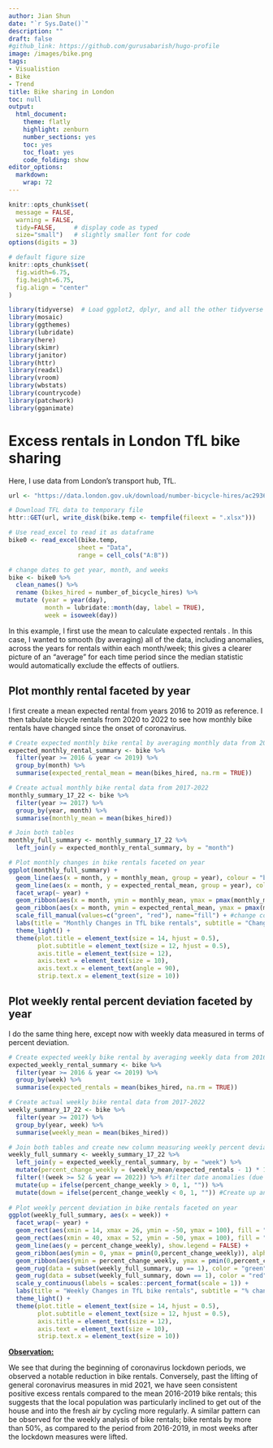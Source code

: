 ```yaml
---
author: Jian Shun
date: "`r Sys.Date()`"
description: ""
draft: false
#github_link: https://github.com/gurusabarish/hugo-profile
image: /images/bike.png
tags:
- Visualistion
- Bike
- Trend
title: Bike sharing in London
toc: null
output:
  html_document:
    theme: flatly
    highlight: zenburn
    number_sections: yes
    toc: yes
    toc_float: yes
    code_folding: show
editor_options: 
  markdown: 
    wrap: 72
---
```


```r
knitr::opts_chunk$set(
  message = FALSE, 
  warning = FALSE, 
  tidy=FALSE,     # display code as typed
  size="small")   # slightly smaller font for code
options(digits = 3)

# default figure size
knitr::opts_chunk$set(
  fig.width=6.75, 
  fig.height=6.75,
  fig.align = "center"
)
```

```r
library(tidyverse)  # Load ggplot2, dplyr, and all the other tidyverse packages
library(mosaic)
library(ggthemes)
library(lubridate)
library(here)
library(skimr)
library(janitor)
library(httr)
library(readxl)
library(vroom)
library(wbstats)
library(countrycode)
library(patchwork)
library(gganimate)
```

# Excess rentals in London TfL bike sharing

Here, I use data from London's transport hub, TfL.

```r
url <- "https://data.london.gov.uk/download/number-bicycle-hires/ac29363e-e0cb-47cc-a97a-e216d900a6b0/tfl-daily-cycle-hires.xlsx"

# Download TFL data to temporary file
httr::GET(url, write_disk(bike.temp <- tempfile(fileext = ".xlsx")))

# Use read_excel to read it as dataframe
bike0 <- read_excel(bike.temp,
                   sheet = "Data",
                   range = cell_cols("A:B"))

# change dates to get year, month, and weeks
bike <- bike0 %>% 
  clean_names() %>% 
  rename (bikes_hired = number_of_bicycle_hires) %>% 
  mutate (year = year(day),
          month = lubridate::month(day, label = TRUE),
          week = isoweek(day))
```

In this example, I first use the mean to calculate expected rentals . In
this case, I wanted to smooth (by averaging) all of the data, including
anomalies, across the years for rentals within each month/week; this
gives a clearer picture of an "average" for each time period since the
median statistic would automatically exclude the effects of outliers.

## Plot monthly rental faceted by year

I first create a mean expected rental from years 2016 to 2019 as
reference. I then tabulate bicycle rentals from 2020 to 2022 to see how
monthly bike rentals have changed since the onset of coronavirus.

```r
# Create expected monthly bike rental by averaging monthly data from 2016-2019
expected_monthly_rental_summary <- bike %>% 
  filter(year >= 2016 & year <= 2019) %>% 
  group_by(month) %>% 
  summarise(expected_rental_mean = mean(bikes_hired, na.rm = TRUE))

# Create actual monthly bike rental data from 2017-2022
monthly_summary_17_22 <- bike %>% 
  filter(year >= 2017) %>% 
  group_by(year, month) %>% 
  summarise(monthly_mean = mean(bikes_hired))

# Join both tables
monthly_full_summary <- monthly_summary_17_22 %>% 
  left_join(y = expected_monthly_rental_summary, by = "month")

# Plot monthly changes in bike rentals faceted on year
ggplot(monthly_full_summary) +
  geom_line(aes(x = month, y = monthly_mean, group = year), colour = "black", show.legend = FALSE) + #Line created for actual bike rental
  geom_line(aes(x = month, y = expected_rental_mean, group = year), colour = "blue", size = 1.2, show.legend = FALSE) + #Line created for expected bike rental
  facet_wrap(~ year) +
  geom_ribbon(aes(x = month, ymin = monthly_mean, ymax = pmax(monthly_mean, expected_rental_mean), group = year, fill = "red"), alpha = 0.3, show.legend = FALSE) + #Ribbon created for expected>actual
  geom_ribbon(aes(x = month, ymin = expected_rental_mean, ymax = pmax(monthly_mean, expected_rental_mean), group = year, fill = "green"), alpha = 0.3, show.legend = FALSE)  + #Ribbon created using actual>expected
  scale_fill_manual(values=c("green", "red"), name="fill") + #change colour fill of ribbons
  labs(title = "Monthly Changes in TfL bike rentals", subtitle = "Change from monthly average calculated between 2016 annd 2019", x = "Month", y = "Bike Rentals") +
  theme_light() +
  theme(plot.title = element_text(size = 14, hjust = 0.5),
        plot.subtitle = element_text(size = 12, hjust = 0.5),
        axis.title = element_text(size = 12),
        axis.text = element_text(size = 10),
        axis.text.x = element_text(angle = 90),
        strip.text.x = element_text(size = 10)) 

```

## Plot weekly rental percent deviation faceted by year

I do the same thing here, except now with weekly data measured in terms
of percent deviation.

```r
# Create expected weekly bike rental by averaging weekly data from 2016-2019
expected_weekly_rental_summary <- bike %>% 
  filter(year >= 2016 & year <= 2019) %>% 
  group_by(week) %>% 
  summarise(expected_rentals = mean(bikes_hired, na.rm = TRUE))

# Create actual weekly bike rental data from 2017-2022
weekly_summary_17_22 <- bike %>% 
  filter(year >= 2017) %>% 
  group_by(year, week) %>% 
  summarise(weekly_mean = mean(bikes_hired))

# Join both tables and create new column measuring weekly percent deviation
weekly_full_summary <- weekly_summary_17_22 %>% 
  left_join(y = expected_weekly_rental_summary, by = "week") %>%
  mutate(percent_change_weekly = (weekly_mean/expected_rentals - 1) * 100) %>%
  filter(!(week >= 52 & year == 2022)) %>% #filter date anomalies (due to the way R defines week 52 and 53)
  mutate(up = ifelse(percent_change_weekly > 0, 1, "")) %>%
  mutate(down = ifelse(percent_change_weekly < 0, 1, "")) #Create up and down columns for rugs later
  
# Plot weekly percent deviation in bike rentals faceted on year
ggplot(weekly_full_summary, aes(x = week)) +
  facet_wrap(~ year) +
  geom_rect(aes(xmin = 14, xmax = 26, ymin = -50, ymax = 100), fill = "grey", alpha = 0.1) + #Create rectangle representing Q2
  geom_rect(aes(xmin = 40, xmax = 52, ymin = -50, ymax = 100), fill = "grey", alpha = 0.1) + #Create rectangle representing Q4
  geom_line(aes(y = percent_change_weekly), show.legend = FALSE) + 
  geom_ribbon(aes(ymin = 0, ymax = pmin(0,percent_change_weekly)), alpha = 0.3, fill = "red", show.legend = FALSE) +
  geom_ribbon(aes(ymin = percent_change_weekly, ymax = pmin(0,percent_change_weekly)), fill = "green", alpha = 0.3, show.legend = FALSE) + #Create ribbons
  geom_rug(data = subset(weekly_full_summary, up == 1), color = "green", sides = "b", show.legend = FALSE) + #Create green rugs
  geom_rug(data = subset(weekly_full_summary, down == 1), color = "red", sides = "b", show.legend = FALSE) + #Create red rugs
  scale_y_continuous(labels = scales::percent_format(scale = 1)) +
  labs(title = "Weekly Changes in TfL bike rentals", subtitle = "% change from weekly average calculated between 2016 annd 2019", x = "Week", y = "Bike Rentals") +
  theme_light() +
  theme(plot.title = element_text(size = 14, hjust = 0.5),
        plot.subtitle = element_text(size = 12, hjust = 0.5),
        axis.title = element_text(size = 12),
        axis.text = element_text(size = 10),
        strip.text.x = element_text(size = 10))


```

[**Observation:**]{.underline}

We see that during the beginning of coronavirus lockdown periods, we
observed a notable reduction in bike rentals. Conversely, past the
lifting of general coronavirus measures in mid 2021, we have seen
consistent positive excess rentals compared to the mean 2016-2019 bike
rentals; this suggests that the local population was particularly
inclined to get out of the house and into the fresh air by cycling more
regularly. A similar pattern can be observed for the weekly analysis of
bike rentals; bike rentals by more than 50%, as compared to the period
from 2016-2019, in most weeks after the lockdown measures were lifted.
